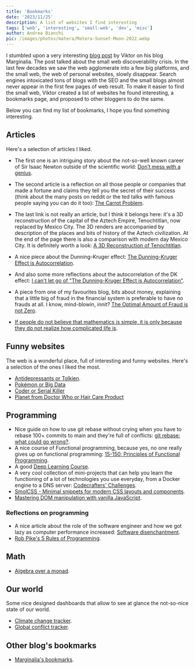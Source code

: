 ```yaml
---
title: 'Bookmarks'
date: '2023/11/25'
description: A list of websites I find interesting
tags: ['web', 'interesting', 'small-web', 'dev', 'misc']
author: Andrea Bianchi
pic: /images/photos/matera/Matera-Sunset-Moon-2022.webp
---
```


I stumbled upon a very interesting [blog post](https://www.marginalia.nu/log/19-website-discoverability-crisis/) by Viktor on his blog Marginalia. The post talked about the small web discoverability crisis.
In the last few decades we saw the web agglomerate into a few big platforms, and the small web, the web of personal websites, slowly disappear.
Search engines intoxicated tons of blogs with the SEO and the small blogs almost never appear in the first few pages of web result.
To make it easier to find the small web, Viktor created a list of websites he found interesting, a bookmarks page, and proposed to other bloggers to do the same. 


Below you can find my list of bookmarks, I hope you find something interesting.

## Articles 

Here's a selection of articles I liked.

- The first one is an intriguing story about the not-so-well known career of Sir Isaac Newton outside of the scientific world: [Don’t mess with a genius](https://shreevatsa.wordpress.com/2010/06/04/dont-mess-with-a-genius/).

- The second article is a reflection on all those people or companies that made a fortune and claims they tell you the secret of their success (think about the many posts on reddit or the ted talks with famous people saying you can do it too): [The Carrot Problem](https://www.atvbt.com/the-carrot-problem/).

- The last link is not really an article, but I think it belongs here: it's a 3D reconstruction of the capital of the Aztech Empire, Tenochtitlan, now replaced by Mexico City. The 3D renders are accompanied by description of the places and bits of history of the Aztech civilization. At the end of the page there is also a comparison with modern day Mexico City. It is definitely worth a look: [A 3D Reconstruction of Tenochtitlan](https://tenochtitlan.thomaskole.nl/index.html).

- A nice piece about the Dunning-Kruger effect: [The Dunning-Kruger Effect is Autocorrelation](https://economicsfromthetopdown.com/2022/04/08/the-dunning-kruger-effect-is-autocorrelation/).

- And also some more reflections about the autocorrelation of the DK effect: [I can't let go of "The Dunning-Kruger Effect is Autocorrelation"](https://andersource.dev/2022/04/19/dk-autocorrelation.html).

- A piece from one of my favourites blog, bits about money, explaining that a little big of fraud in the financial system is preferable to have no frauds at all. I know, mind-blowin, innit? [The Optimal Amount of Fraud is not Zero](https://www.bitsaboutmoney.com/archive/optimal-amount-of-fraud/).

- [If people do not believe that mathematics is simple, it is only because they do not realize how complicated life is](https://butdoesitfloat.com/Diatoms).

## Funny websites

The web is a wonderful place, full of interesting and funny websites. Here's a selection of the ones I liked the most.

- [Antidepressants or Tolkien](https://antidepressantsortolkien.vercel.app/).
- [Pokémon or Big Data](https://docs.google.com/forms/d/e/1FAIpQLScRsfRHXPTuEXdNvUcI8DzJIU5iazqlpksWucPF0d8l2ztkkA/viewform)
- [Coder or Serial Killer](https://vole.wtf/coder-serial-killer-quiz/)
- [Planet from Doctor Who or Hair Care Product](https://sheep.horse/2019/5/quiz_-_planet_from_doctor_who_or_hair_care_product.html)

## Programming

- Nice guide on how to use git rebase without crying when you have to rebase 100+ commits to main and they're full of conflicts: [git rebase: what could go wrong?](https://jvns.ca/blog/2023/11/06/rebasing-what-can-go-wrong-/).
- A nice course of Functional programming, because yes, no one really gives up on functional programming: [15-150: Principles of Functional Programming](https://brandonspark.github.io/150/).
- A good [Deep Learning Course](https://fleuret.org/dlc/).
- A very cool collection of mini-projects that can help you learn the functioning of a lot of technologies you use everyday, from a Docker engine to a DNS server: [Codecrafters' Challenges](https://app.codecrafters.io/catalog).
- [SmolCSS - Minimal snippets for modern CSS layouts and components](https://smolcss.dev/).
- [Mastering DOM manipulation with vanilla JavaScript](https://phuoc.ng/collection/html-dom/).

### Reflections on programming

- A nice article about the role of the software engineer and how we got lazy as computer performance increased: [Software disenchantment](https://tonsky.me/blog/disenchantment/).
- [Rob Pike's 5 Rules of Programming](https://users.ece.utexas.edu/~adnan/pike.html).

## Math

- [Algebra over a monad](https://ncatlab.org/nlab/show/algebra+over+a+monad).

## Our world

Some nice designed dashboards that allow to see at glance the not-so-nice state of our world.

- [Climate change tracker](https://climatechangetracker.org/).
- [Global conflict tracker](https://www.cfr.org/global-conflict-tracker/).

## Other blog's bookmarks

- [Marginalia's bookmarks](https://www.marginalia.nu/links/bookmarks/).
